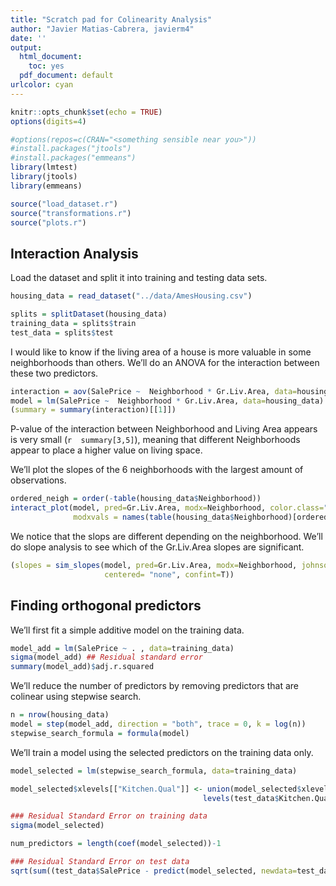 ```yaml
---
title: "Scratch pad for Colinearity Analysis"
author: "Javier Matias-Cabrera, javierm4"
date: ''
output:
  html_document:
    toc: yes
  pdf_document: default
urlcolor: cyan
---
```


```r
knitr::opts_chunk$set(echo = TRUE)
options(digits=4)

```

```r
#options(repos=c(CRAN="<something sensible near you>"))
#install.packages("jtools")
#install.packages("emmeans")
library(lmtest)
library(jtools)
library(emmeans)

source("load_dataset.r")
source("transformations.r")
source("plots.r")

```


## Interaction Analysis

Load the dataset and split it into training and testing data sets.
```r
housing_data = read_dataset("../data/AmesHousing.csv")

splits = splitDataset(housing_data)
training_data = splits$train
test_data = splits$test
```



I would like to know if the living area of a house is more valuable in some neighborhoods than others. We'll do an ANOVA for the interaction between these two predictors.
```r
interaction = aov(SalePrice ~  Neighborhood * Gr.Liv.Area, data=housing_data)
model = lm(SalePrice ~  Neighborhood * Gr.Liv.Area, data=housing_data)
(summary = summary(interaction)[[1]])
```

P-value of the interaction between Neighborhood and Living Area appears is very small (`r  summary[3,5]`), meaning that different Neighborhoods appear to place a higher value on living space.

We'll plot the slopes of the 6 neighborhoods with the largest amount of observations.
```r
ordered_neigh = order(-table(housing_data$Neighborhood))
interact_plot(model, pred=Gr.Liv.Area, modx=Neighborhood, color.class="Qual1",
              modxvals = names(table(housing_data$Neighborhood)[ordered_neigh][1:6]))

```

We notice that the slops are different depending on the neighborhood. We'll do slope analysis to see which of the Gr.Liv.Area slopes are significant.
```r
(slopes = sim_slopes(model, pred=Gr.Liv.Area, modx=Neighborhood, johnson_neyman = FALSE,
                     centered= "none", confint=T))
```


## Finding orthogonal predictors

We'll first fit a simple additive model on the training data.

```r
model_add = lm(SalePrice ~ . , data=training_data)
sigma(model_add) ## Residual standard error
summary(model_add)$adj.r.squared
```

We'll reduce the number of predictors by removing predictors that are colinear using stepwise search.

```r
n = nrow(housing_data)
model = step(model_add, direction = "both", trace = 0, k = log(n))
stepwise_search_formula = formula(model)
```

We'll train a model using the selected predictors on the training data only.
```r
model_selected = lm(stepwise_search_formula, data=training_data)

model_selected$xlevels[["Kitchen.Qual"]] <- union(model_selected$xlevels[["Kitchen.Qual"]],
                                           levels(test_data$Kitchen.Qual))

### Residual Standard Error on training data
sigma(model_selected)

num_predictors = length(coef(model_selected))-1

### Residual Standard Error on test data
sqrt(sum((test_data$SalePrice - predict(model_selected, newdata=test_data))^2) / (nrow(test_data)-num_predictors) )

```
